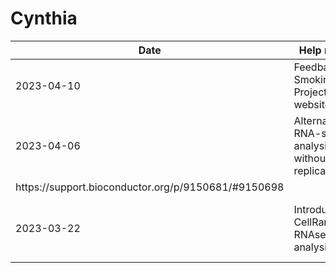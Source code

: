 # Cynthia

| Date | Help request | Notes |
| ---- | ------------ | ----- |
| 2023-04-10 | Feedback the SmokingMouse Project websites | Project links reviewed: http://research.libd.org/smokingMouse/ y  http://research.libd.org/smokingMouse/articles/smokingMouse.html |
| 2023-04-06 | Alternatives for RNA-seq analysis without replicates | Website tools to look for public rna-seq samples & packages to make synthetic replicates: 
https://support.bioconductor.org/p/9150681/#9150698 |
| 2023-03-22 | Introduction to CellRanger RNAseq ATAC analysis | We reviewed the overflow to analyse RNA-Seq and ATAC data with the Seurat and Signac tools. I provided learning resources, such as data file organization, funtions and methos available in the tools. I also provided a complete explanation about QC for preprocessing data integrated. |

